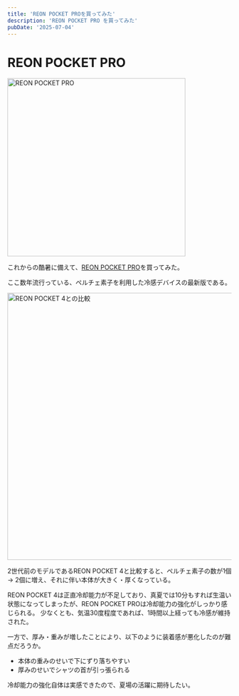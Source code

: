 ```yaml
---
title: 'REON POCKET PROを買ってみた'
description: 'REON POCKET PRO を買ってみた'
pubDate: '2025-07-04'
---
```


# REON POCKET PRO

<img
  src="/src/content/blog/2025-07/images/PXL_20250522_035255262.jpg"
  alt="REON POCKET PRO"
  width="400"
/>

これからの酷暑に備えて、[REON POCKET PRO](https://pur.store.sony.jp/lifestyle/products/reonpocket/RNPK-P1_product/)を買ってみた。

ここ数年流行っている、ペルチェ素子を利用した冷感デバイスの最新版である。

<img
  src="/src/content/blog/2025-07/images/PXL_20250522_035436663.jpg"
  alt="REON POCKET 4との比較"
  width="600"
/>

2世代前のモデルであるREON POCKET 4と比較すると、ペルチェ素子の数が1個 -> 2個に増え、それに伴い本体が大きく・厚くなっている。

REON POCKET 4は正直冷却能力が不足しており、真夏では10分もすれば生温い状態になってしまったが、REON POCKET PROは冷却能力の強化がしっかり感じられる。
少なくとも、気温30度程度であれば、1時間以上経っても冷感が維持された。

一方で、厚み・重みが増したことにより、以下のように装着感が悪化したのが難点だろうか。

- 本体の重みのせいで下にずり落ちやすい
- 厚みのせいでシャツの首が引っ張られる

冷却能力の強化自体は実感できたので、夏場の活躍に期待したい。

